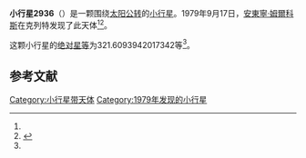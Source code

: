 {{Infobox planet
| bgcolour = #FFFFC0
| name = 2936 Nechvile
| symbol = 
| image = 
| caption = 
| discovery = yes
| discovery_ref = 
| discoverer = [[安東寧·姆爾科斯|安東寧·姆爾科斯]]
| discovery_site = [[克列特|克列特]] 
| discovered = 1979年9月17日
| designations = yes
| mp_name = 
| named_after = 
| alt_names = 1979 SF/ 1966 UL
| mp_category = [[主带小行星|主带小行星]]
| orbit_ref = <ref name="a">[http://ssd.jpl.nasa.gov/sbdb.cgi?sstr=2936 2936 Nechvile] {{Wayback|url=http://ssd.jpl.nasa.gov/sbdb.cgi?sstr=2936 |date=20200820012150 }}，小行星數據庫瀏覽器（JPL Small-Body Database Browser）－[[美国国家航空航天局|美国国家航空航天局]]喷气推进实验室</ref>
| epoch = 2456400.5 (2013年4月18日更新)
| aphelion = {{convert|2.880412205970265|AU|km|3|abbr=on|lk=out}}
| perihelion = {{convert|2.476930025854866|AU|km|3|abbr=on}}
| semimajor = {{convert|2.678671115912566|AU|km|3|abbr=on}}
| eccentricity = 0.075313871
| period = 1601.317755 [[日|日]]<br />4.38[[儒略年|儒略年]]
| avg_speed = 
| inclination = 8.468018280985651
| asc_node = 333.8864886796418
| mean_anomaly = 
| arg_peri = 321.6093942017342
| satellites = 
| physical_characteristics = yes
| dimensions = 
| mass = 
| density = 
| surface_grav = 
| escape_velocity = 
| sidereal_day = 
| axial_tilt = 
| pole_ecliptic_lat = 
| pole_ecliptic_lon = 
| albedo = 
| temperatures= 
| temp_name1 = 
| mean_temp_1 = 
| max_temp_1 = 
| temp_name2 = 
| max_temp_2 = 
| spectral_type = 
| abs_magnitude = 321.6093942017342
}}

'''小行星2936'''（{{lang-en|2936 Nechvile}}）是一颗围绕[[太阳|太阳]][[公转|公转]]的[[小行星|小行星]]。1979年9月17日，[[安東寧·姆爾科斯|安東寧·姆爾科斯]]在克列特发现了此天体<ref name="a" /><ref>{{cite news|title=小行星列表|url=http://cfa-www.harvard.edu/iau/lists/NumberedMPs.txt|accessdate=2013-07-08|newspaper=哈佛大学|archive-date=2008-05-17|archive-url=https://web.archive.org/web/20080517010638/http://cfa-www.harvard.edu/iau/lists/NumberedMPs.txt|dead-url=no}}</ref>。

这颗小行星的[[绝对星等|绝对星等]]为321.6093942017342等<ref name="a" />。

==参考文献==
{{reflist}}
{{Minor Planet Number|[[小行星2935|小行星2935]]|[[小行星2937|小行星2937]]}}

{{小天体}}

[[Category:小行星带天体|Category:小行星带天体]]
[[Category:1979年发现的小行星|Category:1979年发现的小行星]]

{{asteroid-stub}}